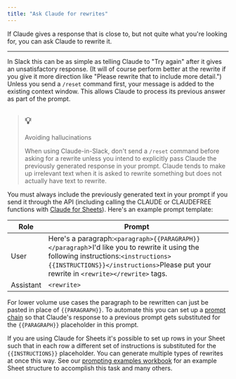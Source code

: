 ```yaml
---
title: "Ask Claude for rewrites"
---
```


If Claude gives a response that is close to, but not quite what you're looking for, you can ask Claude to rewrite it.

---

In Slack this can be as simple as telling Claude to "Try again" after it gives an unsatisfactory response. (It will of course perform better at the rewrite if you give it more direction like "Please rewrite that to include more detail.") Unless you send a `/reset` command first, your message is added to the existing context window. This allows Claude to process its previous answer as part of the prompt.

> ## 💡
> 
> Avoiding hallucinations
> 
> When using Claude-in-Slack, don't send a `/reset` command before asking for a rewrite unless you intend to explicitly pass Claude the previously generated response in your prompt. Claude tends to make up irrelevant text when it is asked to rewrite something but does not actually have text to rewrite.

You must always include the previously generated text in your prompt if you send it through the API (including calling the CLAUDE or CLAUDEFREE functions with [Claude for Sheets](/claude/docs/using-claude-for-sheets)). Here's an example prompt template:

| Role      | Prompt                                                                                                                                                                                                               |
| --------- | -------------------------------------------------------------------------------------------------------------------------------------------------------------------------------------------------------------------- |
| User      | Here's a paragraph:`<paragraph>{{PARAGRAPH}}</paragraph`>I'd like you to rewrite it using the following instructions:`<instructions>{{INSTRUCTIONS}}</instructions>`Please put your rewrite in `<rewrite></rewrite>` tags. |
| Assistant | `<rewrite> `                                                                                                                                                                                                           |

For lower volume use cases the paragraph to be rewritten can just be pasted in place of `{{PARAGRAPH}}`. To automate this you can set up a [prompt chain](/claude/docs/prompt-chaining) so that Claude's response to a previous prompt gets substituted for the `{{PARAGRAPH}}` placeholder in this prompt.

If you are using Claude for Sheets it's possible to set up rows in your Sheet such that in each row a different set of instructions is substituted for the `{{INSTRUCTIONS}}` placeholder. You can generate multiple types of rewrites at once this way. See our [prompting examples workbook](https://docs.google.com/spreadsheets/d/1sUrBWO0u1-ZuQ8m5gt3-1N5PLR6r%5F%5FUsRsB7WeySDQA/edit#gid=1958585574) for an example Sheet structure to accomplish this task and many others.